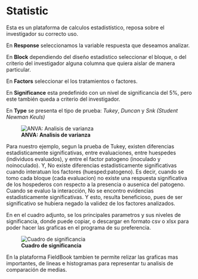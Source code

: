 
# Statistic

Esta es un plataforma de calculos estadistístico, reposa sobre el investigador su correcto uso.

En **Response** seleccionamos la variable respuesta que deseamos analizar.

En **Block** dependiendo del diseño estadistico seleccionar el bloque, o del criterio del investigador alguna columna que quiera aislar de manera particular.

En **Factors** seleccionar el los tratamientos o factores.

En **Significance** esta predefinido con un nivel de significancia del 5%, pero este también queda a criterio del investigador.

En **Type** se presenta el tipo de prueba: _Tukey_, _Duncan_ y _Snk (Student Newman Keuls)_

![**ANVA: Analisis de varianza** ](img/anva.png)


Para nuestro ejemplo, segun la prueba de Tukey, existen diferencias estadisticamente significativas, entre evaluaciones, entre huespedes (individuos evaluados), y entre el factor patogeno (inoculado y noinoculado).
Y, No existe diferencias estadisticamente significativas cuando interatuan los factores (huesped:patogeno). Es decir, cuando se tomo cada bloque (cada evaluacion) no existe una respuesta significativa de los  hospederos  con respecto a la presencia o ausenica del patogeno. 
Cuando se evaluo la interacción, No se encontro evidencias estadisticamente significativas. Y esto, resulta beneficioso, pues de ser significativo se hubiera negado la validez de los factores analizados.

En en el cuadro adjunto, se los principales parametros y sus niveles de significancia, donde puede copiar, o descargar en formato csv o xlsx para poder hacer las graficas en el programa de su preferencia.

![**Cuadro de significancia**](img/table_anva.png)

En la plataforma FieldBook tambien te permite relizar las graficas mas importantes, de lineas e histogramas para representar tu analisis de comparación de medias.

